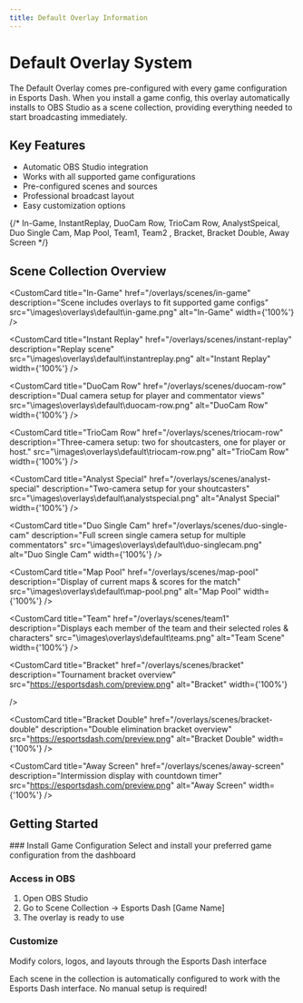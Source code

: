 ```yaml
---
title: Default Overlay Information
---
```



# Default Overlay System

The Default Overlay comes pre-configured with every game configuration in Esports Dash. When you install a game config, this overlay automatically installs to OBS Studio as a scene collection, providing everything needed to start broadcasting immediately.

## Key Features
- Automatic OBS Studio integration
- Works with all supported game configurations
- Pre-configured scenes and sources
- Professional broadcast layout
- Easy customization options



{/* In-Game, InstantReplay, DuoCam Row, TrioCam Row, AnalystSpeical, Duo Single Cam, Map Pool, Team1, Team2 , Bracket, Bracket Double, Away Screen */}

## Scene Collection Overview

<Cards num={3}>

  <CustomCard
    title="In-Game"
    href="/overlays/scenes/in-game"
    description="Scene includes overlays to fit supported game configs"
    src="\images\overlays\default\in-game.png"
    alt="In-Game"
    width={'100%'}
  />

  <CustomCard
    title="Instant Replay"
    href="/overlays/scenes/instant-replay"
    description="Replay scene"
    src="\images\overlays\default\instantreplay.png"
    alt="Instant Replay"
    width={'100%'}
  />

  <CustomCard
    title="DuoCam Row"
    href="/overlays/scenes/duocam-row"
    description="Dual camera setup for player and commentator views"
    src="\images\overlays\default\duocam-row.png"
    alt="DuoCam Row"
    width={'100%'}
  />

  <CustomCard
    title="TrioCam Row"
    href="/overlays/scenes/triocam-row"
    description="Three-camera setup: two for shoutcasters, one for player or host."
    src="\images\overlays\default\triocam-row.png"
    alt="TrioCam Row"
    width={'100%'}
  />

  <CustomCard
    title="Analyst Special"
    href="/overlays/scenes/analyst-special"
    description="Two-camera setup for your shoutcasters"
    src="\images\overlays\default\analystspecial.png"
    alt="Analyst Special"
    width={'100%'}
  />

  <CustomCard
    title="Duo Single Cam"
    href="/overlays/scenes/duo-single-cam"
    description="Full screen single camera setup for multiple commentators"
    src="\images\overlays\default\duo-singlecam.png"
    alt="Duo Single Cam"
    width={'100%'}
  />

  <CustomCard
    title="Map Pool"
    href="/overlays/scenes/map-pool"
    description="Display of current maps & scores for the match"
    src="\images\overlays\default\map-pool.png"
    alt="Map Pool"
    width={'100%'}
  />

  <CustomCard
    title="Team"
    href="/overlays/scenes/team1"
    description="Displays each member of the team and their selected roles & characters"
    src="\images\overlays\default\teams.png"
    alt="Team Scene"
    width={'100%'}
  />

  <CustomCard
    title="Bracket"
    href="/overlays/scenes/bracket"
    description="Tournament bracket overview"
    src="https://esportsdash.com/preview.png"
    alt="Bracket"
    width={'100%'}

  />

  <CustomCard
    title="Bracket Double"
    href="/overlays/scenes/bracket-double"
    description="Double elimination bracket overview"
    src="https://esportsdash.com/preview.png"
    alt="Bracket Double"
    width={'100%'}
  />

  <CustomCard
    title="Away Screen"
    href="/overlays/scenes/away-screen"
    description="Intermission display with countdown timer"
    src="https://esportsdash.com/preview.png"
    alt="Away Screen"
    width={'100%'}
  />


</Cards>

## Getting Started

<Steps>
### Install Game Configuration
Select and install your preferred game configuration from the dashboard

### Access in OBS
1. Open OBS Studio
2. Go to Scene Collection → Esports Dash [Game Name]
3. The overlay is ready to use

### Customize
Modify colors, logos, and layouts through the Esports Dash interface
</Steps>

<Callout type="info">
  Each scene in the collection is automatically configured to work with the Esports Dash interface. No manual setup is required!
</Callout>